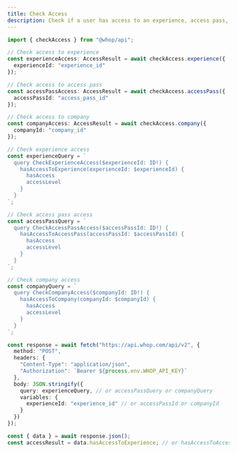 ```yaml
---
title: Check Access
description: Check if a user has access to an experience, access pass, or company.
---
```


<CodeGroup>

```typescript @whop/api
import { checkAccess } from "@whop/api";

// Check access to experience
const experienceAccess: AccessResult = await checkAccess.experience({ 
  experienceId: "experience_id" 
});

// Check access to access pass
const accessPassAccess: AccessResult = await checkAccess.accessPass({ 
  accessPassId: "access_pass_id" 
});

// Check access to company
const companyAccess: AccessResult = await checkAccess.company({ 
  companyId: "company_id" 
});
```

```typescript GraphQL
// Check experience access
const experienceQuery = `
  query CheckExperienceAccess($experienceId: ID!) {
    hasAccessToExperience(experienceId: $experienceId) {
      hasAccess
      accessLevel
    }
  }
`;

// Check access pass access
const accessPassQuery = `
  query CheckAccessPassAccess($accessPassId: ID!) {
    hasAccessToAccessPass(accessPassId: $accessPassId) {
      hasAccess
      accessLevel
    }
  }
`;

// Check company access
const companyQuery = `
  query CheckCompanyAccess($companyId: ID!) {
    hasAccessToCompany(companyId: $companyId) {
      hasAccess
      accessLevel
    }
  }
`;

const response = await fetch("https://api.whop.com/api/v2", {
  method: "POST",
  headers: {
    "Content-Type": "application/json",
    "Authorization": `Bearer ${process.env.WHOP_API_KEY}`
  },
  body: JSON.stringify({
    query: experienceQuery, // or accessPassQuery or companyQuery
    variables: {
      experienceId: "experience_id" // or accessPassId or companyId
    }
  })
});

const { data } = await response.json();
const accessResult = data.hasAccessToExperience; // or hasAccessToAccessPass or hasAccessToCompany
```

</CodeGroup> 
